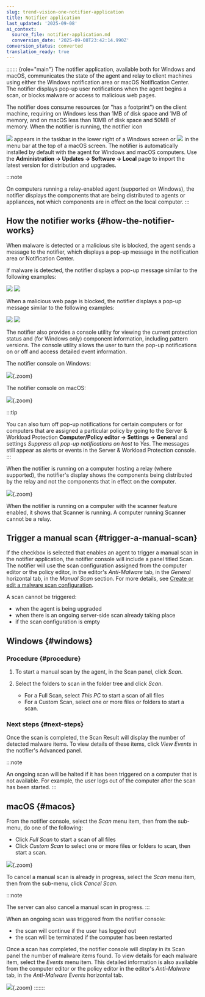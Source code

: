 ```yaml
---
slug: trend-vision-one-notifier-application
title: Notifier application
last_updated: '2025-09-08'
ai_context:
  source_file: notifier-application.md
  conversion_date: '2025-09-08T23:42:14.990Z'
conversion_status: converted
translation_ready: true
---
```


::::::: {role="main"}
The notifier application, available both for Windows and macOS, communicates the state of the agent and relay to client machines using either the Windows notification area or macOS Notification Center. The notifier displays pop-up user notifications when the agent begins a scan, or blocks malware or access to malicious web pages.

The notifier does consume resources (or "has a footprint") on the client machine, requiring on Windows less than 1MB of disk space and 1MB of memory, and on macOS less than 10MB of disk space and 50MB of memory. When the notifier is running, the notifier icon

![](/images/icon_agent=fe27c890-6279-4b80-8fcb-e4fd4e0ab8a1.webp) appears in the taskbar in the lower right of a Windows screen or ![](/images/icon_agent-macOS=05b1d160-2171-4d94-99bf-d3119ae2761b.webp) in the menu bar at the top of a macOS screen. The notifier is automatically installed by default with the agent for Windows and macOS computers. Use the **Administration → Updates → Software → Local** page to import the latest version for distribution and upgrades.

:::note

On computers running a relay-enabled agent (supported on Windows), the notifier displays the components that are being distributed to agents or appliances, not which components are in effect on the local computer.
:::

## How the notifier works {#how-the-notifier-works}

When malware is detected or a malicious site is blocked, the agent sends a message to the notifier, which displays a pop-up message in the notification area or Notification Center.

If malware is detected, the notifier displays a pop-up message similar to the following examples:

![](/images/notifier_bubble_malware_detected=59255a64-74c4-452b-a5e5-ea4013250a14.webp) ![](/images/Notification_Center_bubble_malware_detected=6edeea9b-576b-4776-b3c5-c77db8342e88.webp)

When a malicious web page is blocked, the notifier displays a pop-up message similar to the following examples:

![](/images/notifier_bubble_web_pages_blocked=f41b4a2c-c936-487c-adce-061084a46feb.webp) ![](/images/Notification_Center_bubble_web_pages_blocked_macOS=293f2768-26cb-45b7-bb42-40f75c697e50.webp)

The notifier also provides a console utility for viewing the current protection status and (for Windows only) component information, including pattern versions. The console utility allows the user to turn the pop-up notifications on or off and access detailed event information.

The notifier console on Windows:

![](/images/notifier_ui=c9205a54-7fe4-477a-a092-25a4e18f8f9a.webp){.zoom}

The notifier console on macOS:

![](/images/notifier_ui_macOS=0093be0c-3419-4cd9-9233-04d15d6b7c48.webp){.zoom}

:::tip

You can also turn off pop-up notifications for certain computers or for computers that are assigned a particular policy by going to the Server & Workload Protection **Computer/Policy editor → Settings → General** and settings *Suppress all pop-up notifications on host* to *Yes*. The messages still appear as alerts or events in the Server & Workload Protection console.
:::

When the notifier is running on a computer hosting a relay (where supported), the notifier's display shows the components being distributed by the relay and not the components that in effect on the computer.

![](/images/notifier_relay_ui=c8e1d7ce-4606-4365-89f3-cacc72963a5c.webp){.zoom}

When the notifier is running on a computer with the scanner feature enabled, it shows that Scanner is running. A computer running Scanner cannot be a relay.

## Trigger a manual scan {#trigger-a-manual-scan}

If the checkbox is selected that enables an agent to trigger a manual scan in the notifier application, the notifier console will include a panel titled Scan. The notifier will use the scan configuration assigned from the computer editor or the policy editor, in the editor's *Anti-Malware* tab, in the *General* horizontal tab, in the *Manual Scan* section. For more details, see [Create or edit a malware scan configuration](create-edit-malware-scan-config.mdx).

A scan cannot be triggered:

- when the agent is being upgraded
- when there is an ongoing server-side scan already taking place
- if the scan configuration is empty

## Windows {#windows}

### Procedure {#procedure}

1.  To start a manual scan by the agent, in the Scan panel, click *Scan*.

2.  Select the folders to scan in the folder tree and click *Scan*.

    - For a Full Scan, select *This PC* to start a scan of all files
    - For a Custom Scan, select one or more files or folders to start a scan.

### Next steps {#next-steps}

Once the scan is completed, the Scan Result will display the number of detected malware items. To view details of these items, click *View Events* in the notifier's Advanced panel.

:::note

An ongoing scan will be halted if it has been triggered on a computer that is not available. For example, the user logs out of the computer after the scan has been started.
:::

## macOS {#macos}

From the notifier console, select the *Scan* menu item, then from the sub-menu, do one of the following:

- Click *Full Scan* to start a scan of all files
- Click *Custom Scan* to select one or more files or folders to scan, then start a scan.

![](/images/notifier_console_macOS_scan_start_options=8a46a53b-e26a-4a6f-acf1-3a49f83f8a41.webp){.zoom}

To cancel a manual scan is already in progress, select the *Scan* menu item, then from the sub-menu, click *Cancel Scan*.

:::note

The server can also cancel a manual scan in progress.
:::

When an ongoing scan was triggered from the notifier console:

- the scan will continue if the user has logged out
- the scan will be terminated if the computer has been restarted

Once a scan has completed, the notifier console will display in its Scan panel the number of malware items found. To view details for each malware item, select the *Events* menu item. This detailed information is also available from the computer editor or the policy editor in the editor's *Anti-Malware* tab, in the *Anti-Malware Events* horizontal tab.

![](/images/notifier_console_macOS_scan_completed=56e915da-feed-4c90-8c4e-8d0b7616eb8a.webp){.zoom}
:::::::
